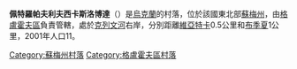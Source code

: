 {{烏克蘭城鎮
|城鎮名稱 =佩特羅帕夫利夫西卡斯洛博達
|烏克蘭文名稱 =Петропавлівська Слобода
|城鎮地位 =2013年
|州分名稱 =蘇梅州
|區名稱 =[[格盧霍夫區|格盧霍夫區]]
|坐標緯度 = 51
|坐標緯度分 = 28
|坐標緯度秒 = 11
|坐標經度 = 33
|坐標經度分 = 58
|坐標經度秒 = 25
|海拔高度 = 
|面積 =
|人口 =11
|統計時間 =2001年
|郵政編碼 =41462
|電話區號 = 5444
|汽車牌號 =BM, НМ / 19
}}
'''佩特羅帕夫利夫西卡斯洛博達'''（{{lang-uk|'''Петропавлівська Слобода'''}}）是[[烏克蘭|烏克蘭]]的村落，位於該國東北部[[蘇梅州|蘇梅州]]，由[[格盧霍夫區|格盧霍夫區]]負責管轄，處於[[克列文河|克列文河]]右岸，分別距離[[維亞特卡|維亞特卡]]0.5公里和[[布季夏_(格盧霍夫區)|布季夏]]1公里，2001年人口11。

{{DEFAULTSORT:Петропавлівська Слобода}}

[[Category:蘇梅州村落|Category:蘇梅州村落]]
[[Category:格盧霍夫區村落|Category:格盧霍夫區村落]]


{{Sumy-geo-stub}}